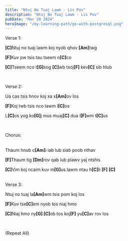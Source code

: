 ```yaml
---
title: "Ntuj No Tuaj Lawm - Lis Pov"
description: "Ntuj No Tuaj Lawm - Lis Pov"
pubDate: "Mar 20 2024"
heroImage: "/my-learning-path/go-with-postgresql.png"
---
```


Verse 1:

<b>[C]</b>Ntuj no tuaj lawm koj nyob qhov <b>[Am]</b>twg

<b>[F]</b>Kuv pw tsis tau tseem n<b>[C]</b>co

<b>[C]</b>Tseem nco t<b>[G]</b>xog <b>[C]</b>wb txoj<b>[F]</b> kev<b>[C]</b> sib hlub

<br />

Verse 2:

Ua cas tsis hnov koj xa x<b>[Am]</b>ov los

<b>[F]</b>Koj twb tsis nco lawm l<b>[C]</b>os

L<b>[C]</b>os yog ko<b>[G]</b>j mus muaj<b>[C]</b> dua l<b>[F]</b>wm t<b>[C]</b>us

<br />

Chorus:

<br />
Thaum hnub c<b>[Am]</b>i iab lub siab poob nthav

<b>[F]</b>Thaum tig <b>[Dm]</b>rov qab lub plawv yaj ntshis

<b>[C]</b>Vim koj ncaim kuv m<b>[G]</b>us lawm ntau h<b>[C]</b>li    <b>[F]</b>    <b>[C]</b>

<br />
Verse 3:

Ntuj no tuaj la<b>[Am]</b>wm tsis pom koj los

<b>[F]</b>Kuv tse<b>[C]</b>em nyob tos niaj hmo      
            
<b>[C]</b>Niaj hmo ny<b>[G] [C]</b>ob tos koj<b>[F]</b> yu<b>[C]</b>av rov los

<br />

(Repeat All)